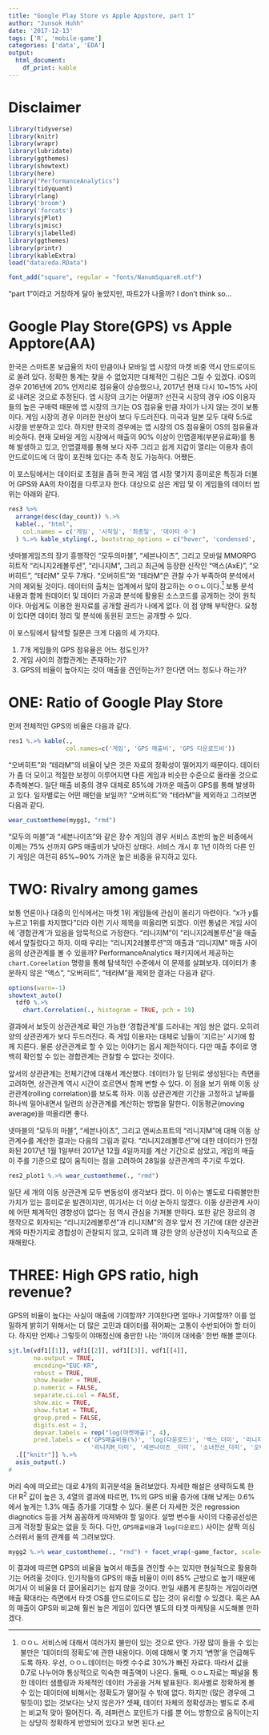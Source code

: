 ```yaml
---
title: "Google Play Store vs Apple Appstore, part 1"
author: "Junsok Huhh"
date: '2017-12-13'
tags: ['R', 'mobile-game']
categories: ['data', 'EDA']
output: 
  html_document: 
    df_print: kable
---
```


# Disclaimer 

```r
library(tidyverse)
library(knitr)
library(wrapr)
library(lubridate)
library(ggthemes) 
library(showtext)
library(here)
library("PerformanceAnalytics")
library(tidyquant)
library(rlang)
library('broom')
library('forcats')
library(sjPlot)
library(sjmisc)
library(sjlabelled)
library(ggthemes)
library(printr)
library(kableExtra)
load("data/eda.RData") 

font_add("square", regular = "fonts/NanumSquareR.otf")
```

"part 1"이라고 거창하게 달아 놓았지만, 파트2가 나올까? I don't think so... 

# Google Play Store(GPS) vs Apple Apptore(AA)

한국은 스마트폰 보급율의 차이 만큼이나 모바일 앱 시장의 마켓 비중 역시 안드로이드로 쏠려 있다. 정확한 통계는 찾을 수 없었지만 대체적인 그림은 그릴 수 있겠다. iOS의 경우 2016년에 20% 언저리로 점유율이 상승했으나, 2017년 현재 다시 10~15% 사이로 내려온 것으로 추정된다. 앱 시장의 크기는 어떨까? 선진국 시장의 경우 iOS 이용자들의 높은 구매력 때문에 앱 시장의 크기는 OS 점유율 만큼 차이가 나지 않는 것이 보통이다. 게임 시장의 경우 이러한 현상이 보다 두드러진다. 미국과 일본 모두 대략 5:5로 시장을 반분하고 있다. 하지만 한국의 경우에는 앱 시장의 OS 점유율이 OS의 점유율과 비슷하다. 현재 모바일 게임 시장에서 매출의 90% 이상이 인앱결제(부분유료화)를 통해 발생하고 있고, 인앱결제를 통해 보다 자주 그리고 쉽게 지갑이 열리는 이용자 층이 안드로이드에 더 많이 포진해 있다는 추측 정도 가능하다. 어쨌든. 

이 포스팅에서는 데이터로 초점을 좁혀 한국 게임 앱 시장 몇가지 흥미로운 특징과 더불어 GPS와 AA의 차이점을 다루고자 한다. 대상으로 삼은 게임 및 이 게임들의 데이터 범위는 아래와 같다. 


```r
res3 %>% 
  arrange(desc(day_count)) %.>% 
  kable(., "html", 
    col.names = c('게임', '시작일', '최종일', '데이터 수')
  ) %.>% kable_styling(., bootstrap_options = c("hover", 'condensed', 'responsive'), full_width = F)
```


넷마블게임즈의 장기 흥행작인  "모두의마블", "세븐나이츠", 그리고 모바일 MMORPG 히트작 "리니지2레볼루션", "리니지M", 그리고 최근에 등장한 신작인 "액스(AxE)", "오버히트", "테라M" 모두 7개다. "오버히트"와 "테라M"은 관찰 수가 부족하여 분석에서 거의 제외될 것이다. 
데이터의 출처는 업계에서 많이 참고하는 ㅇㅇㄴ이다.[^aan] 보통 분석 내용과 함께 원데이터 및 데이터 가공과 분석에 활용된 소스코드를 공개하는 것이 원칙이다. 아쉽게도 이용한 원자료를 공개할 권리가 나에게 없다. 이 점 양해 부탁한다. 요청이 있다면 데이터 정리 및 분석에 동원된 코드는 공개할 수 있다. 

[^aan]: ㅇㅇㄴ 서비스에 대해서 여러가지 불만이 있는 것으로 안다. 가장 많이 들을 수 있는 불만은 '데이터의 정확도'에 관한 내용이다. 이에 대해서 몇 가지 '변명'을 언급해두도록 하자. 우선, ㅇㅇㄴ데이터는 마켓 수수료 30%가 빠진 자료다. 따라서 값을 0.7로 나누어야 통상적으로 익숙한 매출액이 나온다. 둘째, ㅇㅇㄴ자료는 패널을 통한 데이터 샘플링과 자체적인 데이터 가공을 거쳐 발표된다. 회사별로 정확하게 볼 수 있는 데이터에 비해서는 정확도가 떨어질 수 밖에 없다. 하지만 (많은 경우에 그렇듯이) 없는 것보다는 낫지 않은가? 셋째, 데이터 자체의 정확성과는 별도로 추세는 비교적 맞아 떨어진다. 즉, 레퍼런스 포인트가 다를 뿐 어느 방향으로 움직이는지는 상당히 정확하게 반영되어 있다고 보면 된다. 

이 포스팅에서 탐색할 질문은 크게 다음의 세 가지다. 

  1. 7개 게임들의 GPS 점유율은 어느 정도인가?
  2. 게임 사이의 경합관계는 존재하는가? 
  3. GPS의 비율이 높아지는 것이 매출을 견인하는가? 한다면 어느 정도나 하는가? 

# ONE: Ratio of Google Play Store  

먼저 전체적인 GPS의 비율은 다음과 같다. 

```r
res1 %.>% kable(., 
                col.names=c('게임', 'GPS 매출비', 'GPS 다운로드비'))
```

"오버히트"와 "테라M"의 비율이 낮은 것은 자료의 정확성이 떨어지기 때문이다. 데이터가 좀 더 모이고 적절한 보정이 이루어지면 다른 게임과 비슷한 수준으로 올라올 것으로 추측해본다. 일단 매출 비중의 경우 대체로 85%에 가까운 매출이 GPS를 통해 발생하고 있다. 일자별로는 어떤 패턴을 보일까? "오버히트"와 "테라M"을 제외하고 그려보면 다음과 같다. 


```r
wear_customtheme(mygg1, "rmd") 
```

"모두의 마블"과 "세븐나이츠"와 같은 장수 게임의 경우 서비스 초반의 높은 비중에서 이제는 75% 선까지 GPS 매출비가 낮아진 상태다. 서비스 개시 후 1년 이하의 다른 인기 게임은 여전히 85%~90% 가까운 높은 비중을 유지하고 있다. 

# TWO: Rivalry among games 

보통 언론이나 대중의 인식에서는 마켓 1위 게임들에 관심이 쏠리기 마련이다. "$x$가 $y$를 누르고 1위를 차지했다"더라 이런 기사 제목을 떠올리면 되겠다. 이런 통념은 게임 사이에 '경합관계'가 있음을 암묵적으로 가정한다. "리니지M"이 "리니지2레볼루션"을 매출에서 앞질렀다고 하자. 이때 우리는 "리니지2레볼루션"의 매출과 "리니지M" 매출 사이 음의 상관관계를 볼 수 있을까? PerformanceAnalytics 패키지에서 제공하는 `chart.Coreelation` 명령을 통해 탐색적인 수준에서 이 문제를 살펴보자. 데이터가 충분하지 않은 "액스", "오버히트", "테라M"을 제외한 결과는 다음과 같다. 

```r
options(warn=-1)
showtext_auto()
  tdf0 %.>% 
    chart.Correlation(., histogram = TRUE, pch = 19) 
```

결과에서 보듯이 상관관계로 확인 가능한 '경합관계'를 드러내는 게임 쌍은 없다. 오히려 양의 상관관계가 보다 두드러진다. 즉 게임 이용자는 대체로 남들이 '지르는' 시기에 함께 지른다. 물론 상관관계로 할 수 있는 이야기는 몹시 제한적이다. 다만 매출 추이로 명백히 확인할 수 있는 경합관계는 관찰할 수 없다는 것이다. 

앞서의 상관관계는 전체기간에 대해서 계산했다. 데이터가 일 단위로 생성된다는 측면을 고려하면, 상관관계 역시 시간이 흐르면서 함께 변할 수 있다. 이 점을 보기 위해 이동 상관관계(rolling correlation)를 보도록 하자. 이동 상관관계란 기간을 고정하고 날짜를 하나씩 밀어내면서 일련의 상관관계를 계산하는 방법을 말한다. 이동평균(moving average)을 떠올리면 좋다. 

넷마블의 "모두의 마블", "세븐나이츠", 그리고 엔씨소프트의 "리니지M"에 대해 이동 상관계수를 계산한 결과는 다음의 그림과 같다. "리니지2레볼루션"에 대한 데이터가 안정화된 2017년 1월 1일부터 2017년 12월 4일까지를 계산 기간으로 삼았고, 게임의 매출이 주를 기준으로 많이 움직이는 점을 고려하여 28일을 상관관계의 주기로 두었다. 

```r
res2_plot1 %.>% wear_customtheme(., "rmd")
```

일단 세 개의 이동 상관관계 모두 변동성이 생각보다 컸다. 이 이슈는 별도로 다뤄볼만한 가치가 있는 흥미로운 발견이지만, 여기서는 더 이상 논하지 않겠다. 이동 상관관계 사이에 어떤 체계적인 경향성이 없다는 점 역시 관심을 가져볼 만하다. 또한 같은 장르의 경쟁작으로 회자되는 "리니지2레볼루션"과 리니지M"의 경우 앞서 전 기간에 대한 상관관계와 마찬가지로 경합성이 관찰되지 않고, 오히려 꽤 강한 양의 상관성이 지속적으로 존재해왔다. 

# THREE: High GPS ratio, high revenue? 

GPS의 비율이 높다는 사실이 매출에 기여할까? 기여한다면 얼마나 기여할까? 이를 엄밀하게 밝히기 위해서는 더 많은 고민과 데이터를 쥐어짜는 고통이 수반되어야 할 터이다. 하지만 언제나 그렇듯이 야매정신에 충만한 나는 '까이꺼 대에충' 한번 해볼 뿐이다. 


```r
sjt.lm(vdf1[[1]], vdf1[[2]], vdf1[[3]], vdf1[[4]],
       no.output = TRUE,
       encoding="EUC-KR", 
       robust = TRUE,
       show.header = TRUE,
       p.numeric = FALSE, 
       separate.ci.col = FALSE,
       show.aic = TRUE,
       show.fstat = TRUE,
       group.pred = FALSE, 
       digits.est = 3, 
       depvar.labels = rep("log(마켓매출)", 4), 
       pred.labels = c('GPS매출비율(%)', 'log(다운로드)', '액스_더미', '리니지2레볼루션_더미', 
                       '리니지M_더미', '세븐나이츠 _더미', '소녀전선_더미', '오버히트_더미', '테라M_더미')) %.>% 
  .[["knitr"]] %.>% 
  asis_output(.)
#
```

머리 속에 떠오르는 대로 4개의 회귀분석을 돌려보았다. 자세한 해설은 생략하도록 한다! $\textrm{R}^2$ 값이 높은 3, 4열의 결과에 따르면, 1%의 GPS 비율 증가에 대해 낮게는 0.6%에서 높게는 1.3% 매출 증가를 기대할 수 있다. 물론 더 자세한 것은 regression diagnotics 등을 거쳐 꼼꼼하게 따져봐야 할 일이다. 설명 변수들 사이의 다중공선성은 크게 걱정할 필요는 없을 듯 하다. 다만, `GPS매출비율`과 `log(다운로드)` 사이는 살짝 의심스러워서 둘의 관계를 쓱 그려보았다. 

```r
mygg2 %.>% wear_customtheme(., "rmd") + facet_wrap(~game_factor, scale='free_x')
```

이 결과에 따르면 GPS의 비율을 높여서 매출을 견인할 수는 있지만 현실적으로 활용하기는 어려울 것이다. 인기작들의 GPS의 매출 비율이 이미 85% 근방으로 높기 때문에 여기서 이 비율을 더 끌어올리기는 쉽지 않을 것이다. 만일 새롭게 론칭하는 게임이라면 매출 확대라는 측면에서 타겟 OS를 안드로이드로 잡는 것이 유리할 수 있겠다. 혹은 AA의 매출이 GPS와 비교해 훨씬 높은 게임이 있다면 별도의 타겟 마케팅을 시도해볼 만하겠다. 